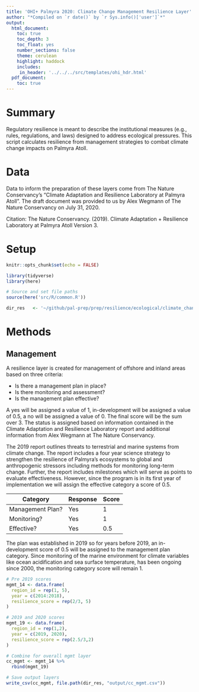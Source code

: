 ```yaml
---
title: 'OHI+ Palmyra 2020: Climate Change Management Resilience Layer'
author: "*Compiled on `r date()` by `r Sys.info()['user']`*"
output: 
  html_document:
    toc: true
    toc_depth: 3 
    toc_float: yes
    number_sections: false
    theme: cerulean
    highlight: haddock
    includes: 
     in_header: '../../../src/templates/ohi_hdr.html' 
  pdf_document:
    toc: true
---
```


# Summary 

Regulatory resilience is meant to describe the institutional measures (e.g., rules, regulations, and laws) designed to address ecological pressures. This script calculates resilience from management strategies to combat climate change impacts on Palmyra Atoll.     

# Data 

Data to inform the preparation of these layers come from The Nature Conservancy's "Climate Adaptation and Resilience Laboratory at Palmyra Atoll". The draft document was provided to us by Alex Wegmann of The Nature Conservancy on July 31, 2020.  

Citation: The Nature Conservancy. (2019). Climate Adaptation + Resilience Laboratory at Palmyra Atoll Version 3. 

# Setup 

```r
knitr::opts_chunk$set(echo = FALSE)

library(tidyverse)
library(here)

# Source and set file paths
source(here('src/R/common.R'))

dir_res   <- '~/github/pal-prep/prep/resilience/ecological/climate_change/v2020'
```


# Methods 

## Management 

A resilience layer is created for management of offshore and inland areas based on three criteria:  

 - Is there a management plan in place?  
 - Is there monitoring and assessment?   
 - Is the management plan effective?  
 
A yes will be assigned a value of 1, in-development will be assigned a value of 0.5, a no will be assigned a value of 0. The final score will be the sum over 3. The status is assigned based on information contained in the Climate Adaptation and Resilience Laboratory report and additional information from Alex Wegmann at The Nature Conservancy.     

The 2019 report outlines threats to terrestrial and marine systems from climate change. The report includes a four year science strategy to strengthen the resilience of Palmyra's ecosystems to global and anthropogenic stressors including methods for monitoring long-term change. Further, the report includes milestones which will serve as points to evaluate effectiveness. However, since the program is in its first year of implementation we will assign the effective category a score of 0.5. 

| Category         | Response         | Score | 
|------------------|------------------|-------|
| Management Plan? | Yes              | 1     |
| Monitoring?      | Yes              | 1     |
| Effective?       | Yes              | 0.5   |   

The plan was established in 2019 so for years before 2019, an in-development score of 0.5 will be assigned to the management plan category. Since monitoring of the marine environment for climate variables like ocean acidification and sea surface temperature, has been ongoing since 2000, the monitoring category score will remain 1.         

```r
# Pre 2019 scores 
mgmt_14 <- data.frame(
  region_id = rep(1, 5),
  year = c(2014:2018),
  resilience_score = rep(2/3, 5)
)

# 2019 and 2020 scores 
mgmt_19 <- data.frame(
  region_id = rep(1,2), 
  year = c(2019, 2020),
  resilience_score = rep(2.5/3,2)
)

# Combine for overall mgmt layer 
cc_mgmt <- mgmt_14 %>% 
  rbind(mgmt_19)

# Save output layers
write_csv(cc_mgmt, file.path(dir_res, "output/cc_mgmt.csv"))
```
 